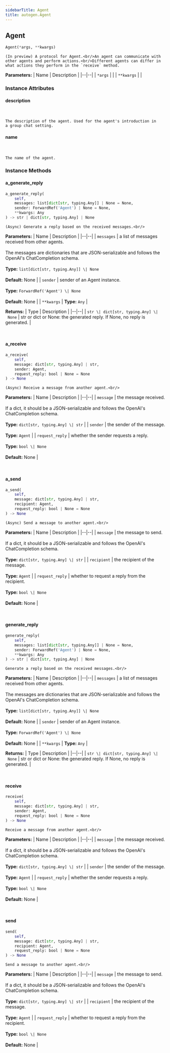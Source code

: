 ```yaml
---
sidebarTitle: Agent
title: autogen.Agent
---
```

<h2 id="autogen.Agent" class="doc doc-heading">
    <code class="doc-symbol doc-symbol-heading doc-symbol-class"></code>
    <span class="doc doc-object-name doc-class-name">Agent</span>
</h2>

```python
Agent(*args, **kwargs)
```

    (In preview) A protocol for Agent.<br/>An agent can communicate with other agents and perform actions.<br/>Different agents can differ in what actions they perform in the `receive` method.

<b>Parameters:</b>
| Name | Description |
|--|--|
| `*args` |  |
| `**kwargs` |  |

### Instance Attributes

<code class="doc-symbol doc-symbol-heading doc-symbol-attribute"></code>
#### description
<br />

    The description of the agent. Used for the agent's introduction in
    a group chat setting.

<code class="doc-symbol doc-symbol-heading doc-symbol-attribute"></code>
#### name
<br />

    The name of the agent.

### Instance Methods

<code class="doc-symbol doc-symbol-heading doc-symbol-method"></code>
#### a_generate_reply

```python
a_generate_reply(
    self,
    messages: list[dict[str, typing.Any]] | None = None,
    sender: ForwardRef('Agent') | None = None,
    **kwargs: Any
) -> str | dict[str, typing.Any] | None
```

    (Async) Generate a reply based on the received messages.<br/>

<b>Parameters:</b>
| Name | Description |
|--|--|
| `messages` | a list of messages received from other agents.<br/><br/>The messages are dictionaries that are JSON-serializable and follows the OpenAI's ChatCompletion schema.<br/><br/>**Type:** `list[dict[str, typing.Any]] \| None`<br/><br/>**Default:** None |
| `sender` | sender of an Agent instance.<br/><br/>**Type:** `ForwardRef('Agent') \| None`<br/><br/>**Default:** None |
| `**kwargs` | **Type:** `Any` |

<b>Returns:</b>
| Type | Description |
|--|--|
| `str \| dict[str, typing.Any] \| None` | str or dict or None: the generated reply. If None, no reply is generated. |

<br />

<code class="doc-symbol doc-symbol-heading doc-symbol-method"></code>
#### a_receive

```python
a_receive(
    self,
    message: dict[str, typing.Any] | str,
    sender: Agent,
    request_reply: bool | None = None
) -> None
```

    (Async) Receive a message from another agent.<br/>

<b>Parameters:</b>
| Name | Description |
|--|--|
| `message` | the message received.<br/><br/>If a dict, it should be a JSON-serializable and follows the OpenAI's ChatCompletion schema.<br/><br/>**Type:** `dict[str, typing.Any] \| str` |
| `sender` | the sender of the message.<br/><br/>**Type:** `Agent` |
| `request_reply` | whether the sender requests a reply.<br/><br/>**Type:** `bool \| None`<br/><br/>**Default:** None |

<br />

<code class="doc-symbol doc-symbol-heading doc-symbol-method"></code>
#### a_send

```python
a_send(
    self,
    message: dict[str, typing.Any] | str,
    recipient: Agent,
    request_reply: bool | None = None
) -> None
```

    (Async) Send a message to another agent.<br/>

<b>Parameters:</b>
| Name | Description |
|--|--|
| `message` | the message to send.<br/><br/>If a dict, it should be a JSON-serializable and follows the OpenAI's ChatCompletion schema.<br/><br/>**Type:** `dict[str, typing.Any] \| str` |
| `recipient` | the recipient of the message.<br/><br/>**Type:** `Agent` |
| `request_reply` | whether to request a reply from the recipient.<br/><br/>**Type:** `bool \| None`<br/><br/>**Default:** None |

<br />

<code class="doc-symbol doc-symbol-heading doc-symbol-method"></code>
#### generate_reply

```python
generate_reply(
    self,
    messages: list[dict[str, typing.Any]] | None = None,
    sender: ForwardRef('Agent') | None = None,
    **kwargs: Any
) -> str | dict[str, typing.Any] | None
```

    Generate a reply based on the received messages.<br/>

<b>Parameters:</b>
| Name | Description |
|--|--|
| `messages` | a list of messages received from other agents.<br/><br/>The messages are dictionaries that are JSON-serializable and follows the OpenAI's ChatCompletion schema.<br/><br/>**Type:** `list[dict[str, typing.Any]] \| None`<br/><br/>**Default:** None |
| `sender` | sender of an Agent instance.<br/><br/>**Type:** `ForwardRef('Agent') \| None`<br/><br/>**Default:** None |
| `**kwargs` | **Type:** `Any` |

<b>Returns:</b>
| Type | Description |
|--|--|
| `str \| dict[str, typing.Any] \| None` | str or dict or None: the generated reply. If None, no reply is generated. |

<br />

<code class="doc-symbol doc-symbol-heading doc-symbol-method"></code>
#### receive

```python
receive(
    self,
    message: dict[str, typing.Any] | str,
    sender: Agent,
    request_reply: bool | None = None
) -> None
```

    Receive a message from another agent.<br/>

<b>Parameters:</b>
| Name | Description |
|--|--|
| `message` | the message received.<br/><br/>If a dict, it should be a JSON-serializable and follows the OpenAI's ChatCompletion schema.<br/><br/>**Type:** `dict[str, typing.Any] \| str` |
| `sender` | the sender of the message.<br/><br/>**Type:** `Agent` |
| `request_reply` | whether the sender requests a reply.<br/><br/>**Type:** `bool \| None`<br/><br/>**Default:** None |

<br />

<code class="doc-symbol doc-symbol-heading doc-symbol-method"></code>
#### send

```python
send(
    self,
    message: dict[str, typing.Any] | str,
    recipient: Agent,
    request_reply: bool | None = None
) -> None
```

    Send a message to another agent.<br/>

<b>Parameters:</b>
| Name | Description |
|--|--|
| `message` | the message to send.<br/><br/>If a dict, it should be a JSON-serializable and follows the OpenAI's ChatCompletion schema.<br/><br/>**Type:** `dict[str, typing.Any] \| str` |
| `recipient` | the recipient of the message.<br/><br/>**Type:** `Agent` |
| `request_reply` | whether to request a reply from the recipient.<br/><br/>**Type:** `bool \| None`<br/><br/>**Default:** None |

<br />